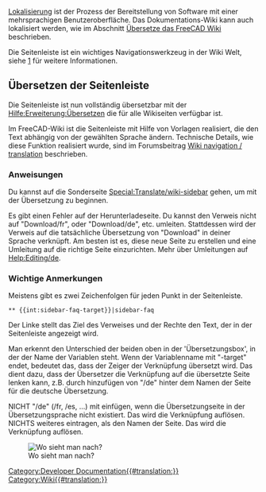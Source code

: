 <languages/>
[[Localisation/de|Lokalisierung]] ist der Prozess der Bereitstellung von Software mit einer mehrsprachigen Benutzeroberfläche. Das Dokumentations-Wiki kann auch lokalisiert werden, wie im Abschnitt [[Localisation#Translate_the_FreeCAD_wiki/de|Übersetze das FreeCAD Wiki]] beschrieben.

Die Seitenleiste ist ein wichtiges Navigationswerkzeug in der Wiki Welt, siehe  [https://www.mediawiki.org/wiki/Manual:Interface/Sidebar/de] für weitere Informationen.

<span id="Translate_the_sidebar"></span>
==Übersetzen der Seitenleiste==

Die Seitenleiste ist nun vollständig übersetzbar mit der [https://www.mediawiki.org/wiki/Help:Extension:Translate/de Hilfe:Erweiterung:Übersetzen] die für alle Wikiseiten verfügbar ist.

Im FreeCAD-Wiki ist die Seitenleiste mit Hilfe von Vorlagen realisiert, die den Text abhängig von der gewählten Sprache ändern. Technische Details, wie diese Funktion realisiert wurde, sind im Forumsbeitrag [https://forum.freecad.org/viewtopic.php?f=21&t=9687&start=10#p80441 Wiki navigation / translation] beschrieben.

<span id="Instructions"></span>
===Anweisungen===

Du kannst auf die Sonderseite [[Special:Translate/wiki-sidebar]] gehen, um mit der Übersetzung zu beginnen.

Es gibt einen Fehler auf der Herunterladeseite. Du kannst den Verweis nicht auf "Download/fr", oder "Download/de", etc. umleiten. Stattdessen wird der Verweis auf die tatsächliche Übersetzung von "Download" in deiner Sprache verknüpft.
Am besten ist es, diese neue Seite zu erstellen und eine Umleitung auf die richtige Seite einzurichten. Mehr über Umleitungen auf [[Help:Editing/de]].

<span id="Important_notes"></span>
===Wichtige Anmerkungen===

Meistens gibt es zwei Zeichenfolgen für jeden Punkt in der Seitenleiste.

 <nowiki>** {{int:sidebar-faq-target}}|sidebar-faq</nowiki>

Der Linke stellt das Ziel des Verweises und der Rechte den Text, der in der Seitenleiste angezeigt wird.

Man erkennt den Unterschied der beiden oben in der 'Übersetzungsbox', in der der Name der Variablen steht.
Wenn der Variablenname mit "-target" endet, bedeutet das, dass der Zeiger der Verknüpfung übersetzt wird. Das dient dazu, dass der Übersetzer die Verknüpfung auf die übersetzte Seite lenken kann, z.B. durch hinzufügen von "/de" hinter dem Namen der Seite für die deutsche Übersetzung.

NICHT "/de" (/fr, /es, ...) mit einfügen, wenn die Übersetzungseite in der Übersetzungsprache nicht existiert. Das wird die Verknüpfung auflösen.
NICHTS weiteres eintragen, als den Namen der Seite. Das wird die Verknüpfung auflösen.

[[File:Translate-sidebar-instruction.png|left|Wo sieht man nach?]]

[[Category:Developer Documentation{{#translation:}}]]
[[Category:Wiki{{#translation:}}]]
{{clear}}